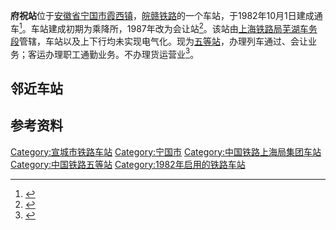 {{Infobox China railway station
|车站名称 = 府祝站
|图片 =201601 Fuzhu Station府祝站.JPG
|图片介绍 = 府祝站的站房
|其他名称 = 
|车站拼音 = Fu Zhu
|英文名称 = Fuzhu Railway Station<ref>{{Cite web |url=http://news.sina.com.cn/o/2012-09-18/080725196193.shtml |title=铁道部:火车站名含"东西南北"统一改用拼音 |accessdate=2017-12-22 |archive-date=2017-07-30 |archive-url=https://web.archive.org/web/20170730073100/http://news.sina.com.cn/o/2012-09-18/080725196193.shtml |dead-url=no }}</ref><ref>{{cite journal |author=[[铁道部运输局|铁道部运输局]] |journal = 铁路客货运输专刊 |year=2012 |issue=4 |title = 关于明确铁路车站站名英文译法的通知 |id = 运营运调电[2012]1911号 |page = 6}}</ref>
|车站代码 = 31352
|电报码 = FZH
|拼音码 = FZH
|车站类型 = 
|技术性质 = 中间站
|业务性质 = 会让站
|始建时间 = 1981年
|开通运营 = 
|车站位置 = [[安徽省|安徽省]][[宁国市|宁国市]][[霞西镇|霞西镇]]
|坐标 = {{Coord|30.452588|N|118.923377|E|format=dms|display=inline,title|type:railwaystation_region:CN}} 
|归属 = [[上海铁路局|上海铁路局]]芜湖车务段
|线路 = [[皖赣铁路|皖赣铁路]]
|车站等级 = [[五等站_(中国大陆)|五等站]]
|使用状态 = 使用中
|股道数目 = 2
|正线 = 
|到发线 =
|其它线 = 
|月台数目 = 
|侧式站台 = 
|岛式站台 = 
|站台面 = 
|网站 = 
}}
'''府祝站'''位于[[安徽省|安徽省]][[宁国市|宁国市]][[霞西镇|霞西镇]]，[[皖赣铁路|皖赣铁路]]的一个车站，于1982年10月1日建成通车<ref>{{cite web|title=第三节　铁路运输|url=http://60.166.6.242:8080/was40/detail?record=292&channelid=38653|publisher=宁国县志|access-date=2017-12-22|archive-url=https://web.archive.org/web/20171222162609/http://60.166.6.242:8080/was40/detail?record=292&channelid=38653|archive-date=2017-12-22|dead-url=yes}}</ref>。车站建成初期为乘降所，1987年改为会让站<ref name="jiaotong">{{cite web|title=第三篇　铁路 第一章　铁路建设 第一节　干线|url=http://60.166.6.242:8080/was40/detail?record=2&channelid=38502|publisher=安徽交通志|access-date=2018-08-01|archive-url=https://web.archive.org/web/20180801064408/http://60.166.6.242:8080/was40/detail?record=2&channelid=38502|archive-date=2018-08-01|dead-url=yes}}</ref>。该站由[[上海铁路局|上海铁路局]][[芜湖车务段|芜湖车务段]]管辖，车站以及上下行均未实现电气化。现为[[五等站_(中国大陆)|五等站]]，办理列车通过、会让业务；客运办理职工通勤业务。不办理货运营业<ref name="12306info">{{Cite web |url=http://hyfw.12306.cn/hyinfo/action/FwcszsAction_index?type=1 |title=12306货运站点查询 上海铁路局 |accessdate=2017-12-22 |archive-date=2016-11-06 |archive-url=https://web.archive.org/web/20161106075157/http://hyfw.12306.cn/hyinfo/action/FwcszsAction_index?type=1 |dead-url=no }}</ref>。

== 邻近车站 ==
{{start rail box|[[中国铁路|中国铁路]]}}
{{s-inop|[[霞西站|霞西站]]|{{站|芜湖}}方向}}
{{s-line|[[皖赣铁路|皖赣铁路]]<br />{{0}}金沙站}}
{{s-inop|[[甲路站|甲路站]]|{{站|鹰潭}}方向}}
{{end box}}

== 参考资料 ==
{{reflist}}

{{皖赣铁路}}
[[Category:宣城市铁路车站|Category:宣城市铁路车站]]
[[Category:宁国市|Category:宁国市]]
[[Category:中国铁路上海局集团车站|Category:中国铁路上海局集团车站]]
[[Category:中国铁路五等站|Category:中国铁路五等站]]
[[Category:1982年启用的铁路车站|Category:1982年启用的铁路车站]]